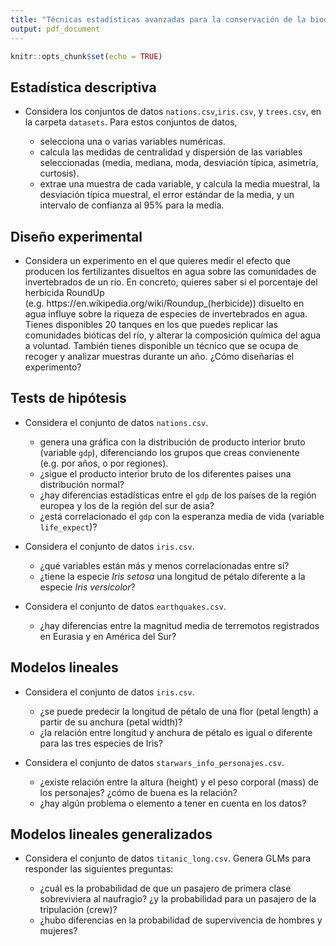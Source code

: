 ```yaml
---
title: "Técnicas estadísticas avanzadas para la conservación de la biodiversidad - Ejercicios"
output: pdf_document
---
```


```r
knitr::opts_chunk$set(echo = TRUE)
```

## Estadística descriptiva

* Considera los conjuntos de datos `nations.csv`,`iris.csv`, y `trees.csv`, en la carpeta `datasets`. Para estos conjuntos de datos,

  - selecciona una o varias variables numéricas.
  - calcula las medidas de centralidad y dispersión de las variables seleccionadas (media, mediana, moda, desviación típica, asimetría, curtosis).
  - extrae una muestra de cada variable, y calcula la media muestral, la desviación típica muestral, el error estándar de la media, y un intervalo de confianza al 95% para la media.
  
## Diseño experimental

* Considera un experimento en el que quieres medir el efecto que producen los fertilizantes disueltos en agua sobre las comunidades de invertebrados de un río. En concreto, quieres saber si el porcentaje del herbicida RoundUp (e.g. https://en.wikipedia.org/wiki/Roundup_(herbicide)) disuelto en agua influye sobre la riqueza de especies de invertebrados en agua. Tienes disponibles 20 tanques en los que puedes replicar las comunidades bióticas del río, y alterar la composición química del agua a voluntad. También tienes disponible un técnico que se ocupa de recoger y analizar muestras durante un año. ¿Cómo diseñarías el experimento?

## Tests de hipótesis

* Considera el conjunto de datos `nations.csv`.

  - genera una gráfica con la distribución de producto interior bruto (variable `gdp`), diferenciando los grupos que creas convienente (e.g. por años, o por regiones).
  - ¿sigue el producto interior bruto de los diferentes paises una distribución normal?
  - ¿hay diferencias estadísticas entre el `gdp` de los países de la región europea y los de la región del sur de asia?
  - ¿está correlacionado el `gdp` con la esperanza media de vida (variable `life_expect`)?
  
* Considera el conjunto de datos `iris.csv`.

  - ¿qué variables están más y menos correlacionadas entre sí?
  - ¿tiene la especie *Iris setosa* una longitud de pétalo diferente a la especie *Iris versicolor*?

* Considera el conjunto de datos `earthquakes.csv`.

  - ¿hay diferencias entre la magnitud media de terremotos registrados en Eurasia y en América del Sur?

## Modelos lineales

* Considera el conjunto de datos `iris.csv`.

  - ¿se puede predecir la longitud de pétalo de una flor (petal length) a partir de su anchura (petal width)?
  - ¿la relación entre longitud y anchura de pétalo es igual o diferente para las tres especies de Iris?

* Considera el conjunto de datos `starwars_info_personajes.csv`.

  - ¿existe relación entre la altura (height) y el peso corporal (mass) de los personajes? ¿cómo de buena es la relación?
  - ¿hay algún problema o elemento a tener en cuenta en los datos?

## Modelos lineales generalizados

* Considera el conjunto de datos `titanic_long.csv`. Genera GLMs para responder las siguientes preguntas:

  - ¿cuál es la probabilidad de que un pasajero de primera clase sobreviviera al naufragio? ¿y la probabilidad para un pasajero de la tripulación (crew)?
  - ¿hubo diferencias en la probabilidad de supervivencia de hombres y mujeres?


